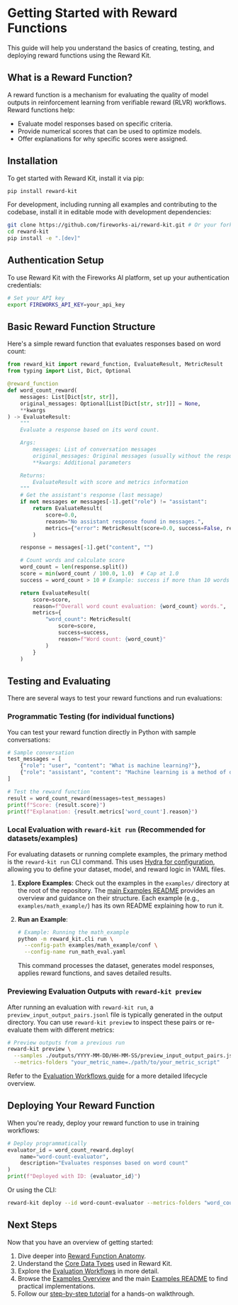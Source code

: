 # Getting Started with Reward Functions

This guide will help you understand the basics of creating, testing, and deploying reward functions using the Reward Kit.

## What is a Reward Function?

A reward function is a mechanism for evaluating the quality of model outputs in reinforcement learning from verifiable reward (RLVR) workflows. Reward functions help:

-   Evaluate model responses based on specific criteria.
-   Provide numerical scores that can be used to optimize models.
-   Offer explanations for why specific scores were assigned.

## Installation

To get started with Reward Kit, install it via pip:

```bash
pip install reward-kit
```

For development, including running all examples and contributing to the codebase, install it in editable mode with development dependencies:

```bash
git clone https://github.com/fireworks-ai/reward-kit.git # Or your fork
cd reward-kit
pip install -e ".[dev]"
```

## Authentication Setup

To use Reward Kit with the Fireworks AI platform, set up your authentication credentials:

```bash
# Set your API key
export FIREWORKS_API_KEY=your_api_key
```

## Basic Reward Function Structure

Here's a simple reward function that evaluates responses based on word count:

```python
from reward_kit import reward_function, EvaluateResult, MetricResult
from typing import List, Dict, Optional

@reward_function
def word_count_reward(
    messages: List[Dict[str, str]],
    original_messages: Optional[List[Dict[str, str]]] = None,
    **kwargs
) -> EvaluateResult:
    """
    Evaluate a response based on its word count.

    Args:
        messages: List of conversation messages
        original_messages: Original messages (usually without the response being evaluated)
        **kwargs: Additional parameters

    Returns:
        EvaluateResult with score and metrics information
    """
    # Get the assistant's response (last message)
    if not messages or messages[-1].get("role") != "assistant":
        return EvaluateResult(
            score=0.0,
            reason="No assistant response found in messages.",
            metrics={"error": MetricResult(score=0.0, success=False, reason="No assistant response found")}
        )

    response = messages[-1].get("content", "")

    # Count words and calculate score
    word_count = len(response.split())
    score = min(word_count / 100.0, 1.0)  # Cap at 1.0
    success = word_count > 10 # Example: success if more than 10 words

    return EvaluateResult(
        score=score,
        reason=f"Overall word count evaluation: {word_count} words.",
        metrics={
            "word_count": MetricResult(
                score=score,
                success=success,
                reason=f"Word count: {word_count}"
            )
        }
    )
```

## Testing and Evaluating

There are several ways to test your reward functions and run evaluations:

### Programmatic Testing (for individual functions)

You can test your reward function directly in Python with sample conversations:

```python
# Sample conversation
test_messages = [
    {"role": "user", "content": "What is machine learning?"},
    {"role": "assistant", "content": "Machine learning is a method of data analysis that automates analytical model building."}
]

# Test the reward function
result = word_count_reward(messages=test_messages)
print(f"Score: {result.score}")
print(f"Explanation: {result.metrics['word_count'].reason}")
```

### Local Evaluation with `reward-kit run` (Recommended for datasets/examples)

For evaluating datasets or running complete examples, the primary method is the `reward-kit run` CLI command. This uses [Hydra for configuration](./hydra_configuration.mdx), allowing you to define your dataset, model, and reward logic in YAML files.

1.  **Explore Examples**: Check out the examples in the `examples/` directory at the root of the repository. The [main Examples README](../../examples/README.md) provides an overview and guidance on their structure. Each example (e.g., `examples/math_example/`) has its own README explaining how to run it.

2.  **Run an Example**:
    ```bash
    # Example: Running the math_example
    python -m reward_kit.cli run \
      --config-path examples/math_example/conf \
      --config-name run_math_eval.yaml
    ```
    This command processes the dataset, generates model responses, applies reward functions, and saves detailed results.

### Previewing Evaluation Outputs with `reward-kit preview`

After running an evaluation with `reward-kit run`, a `preview_input_output_pairs.jsonl` file is typically generated in the output directory. You can use `reward-kit preview` to inspect these pairs or re-evaluate them with different metrics:

```bash
# Preview outputs from a previous run
reward-kit preview \
  --samples ./outputs/YYYY-MM-DD/HH-MM-SS/preview_input_output_pairs.jsonl \
  --metrics-folders "your_metric_name=./path/to/your_metric_script"
```

Refer to the [Evaluation Workflows guide](./evaluation_workflows.mdx) for a more detailed lifecycle overview.

## Deploying Your Reward Function

When you're ready, deploy your reward function to use in training workflows:

```python
# Deploy programmatically
evaluator_id = word_count_reward.deploy(
    name="word-count-evaluator",
    description="Evaluates responses based on word count"
)
print(f"Deployed with ID: {evaluator_id}")
```

Or using the CLI:

```bash
reward-kit deploy --id word-count-evaluator --metrics-folders "word_count=./path/to/metric" --force
```

## Next Steps

Now that you have an overview of getting started:

1.  Dive deeper into [Reward Function Anatomy](./reward_function_anatomy.mdx).
2.  Understand the [Core Data Types](./core_data_types.mdx) used in Reward Kit.
3.  Explore the [Evaluation Workflows](./evaluation_workflows.mdx) in more detail.
4.  Browse the [Examples Overview](../examples/examples_overview.mdx) and the main [Examples README](../../examples/README.md) to find practical implementations.
5.  Follow our [step-by-step tutorial](../tutorials/creating_your_first_reward_function.mdx) for a hands-on walkthrough.
